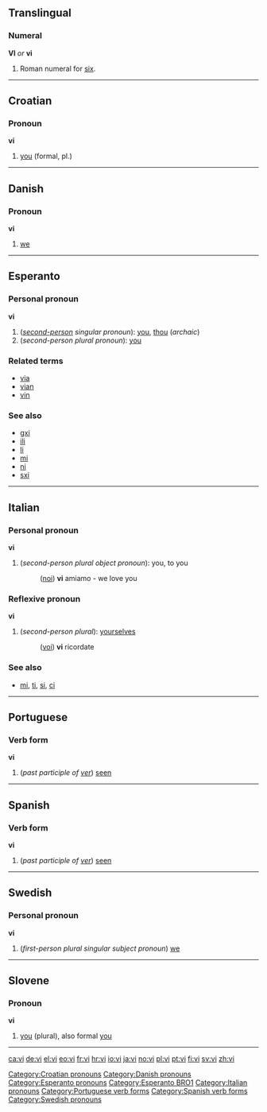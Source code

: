 {{See|Vi}}
==Translingual==
===Numeral===
'''VI''' ''or'' '''vi'''

#Roman numeral for [[six]].

----

==Croatian==

=== Pronoun ===
'''vi'''

#[[you]] (formal, pl.)

[[Category:Croatian pronouns]]

----

==Danish==

=== Pronoun ===
'''vi'''

#[[we]]

[[Category:Danish pronouns]]

----

==Esperanto==
===Personal pronoun===
'''vi''' 

#(''[[second-person]] singular pronoun''): [[you]], [[thou]] (''archaic'')
#(''second-person plural pronoun''): [[you]]

===Related terms===
*[[via#Esperanto|via]]
*[[vian]]
*[[vin#Esperanto|vin]]

===See also===
*[[gxi]]
*[[ili]]
*[[li]]
*[[mi]]
*[[ni]]
*[[sxi]]

[[Category:Esperanto pronouns]]
[[Category:Esperanto BRO1]]

----

==Italian==
===Personal pronoun===
'''vi'''

#(''second-person plural object pronoun''): you, to you
#:([[noi]]) '''vi''' amiamo - we love you

===Reflexive pronoun===
'''vi'''

#(''second-person plural''): [[yourselves]]
#:([[voi]]) '''vi''' ricordate

===See also===
*[[mi]], [[ti]], [[si]], [[ci]]
[[Category:Italian pronouns]]

----

==Portuguese==
===Verb form===
'''vi'''

#(''past participle of [[ver]]'') [[seen]]
[[Category:Portuguese verb forms]]

----

==Spanish==
===Verb form===
'''vi'''

#(''past participle of [[ver]]'') [[seen]]
[[Category:Spanish verb forms]]

----

==Swedish==
===Personal pronoun===
'''vi'''

#(''first-person plural singular subject pronoun'') [[we]]

[[Category:Swedish pronouns]]

----

==Slovene==
===Pronoun===
'''vi'''
# [[you]] (plural), also formal [[you]]

----

[[ca:vi]]
[[de:vi]]
[[el:vi]]
[[eo:vi]]
[[fr:vi]]
[[hr:vi]]
[[io:vi]]
[[ja:vi]]
[[no:vi]]
[[pl:vi]]
[[pt:vi]]
[[fi:vi]]
[[sv:vi]]
[[zh:vi]]